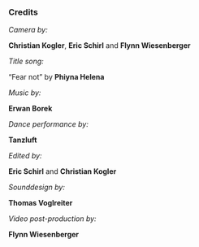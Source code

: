 ### Credits

*Camera by:*

**Christian Kogler**, **Eric Schirl** and **Flynn Wiesenberger**


*Title song:*

“Fear not” by **Phiyna Helena**


*Music by:*

**Erwan Borek**


*Dance performance by:*

**Tanzluft**


*Edited by:*

**Eric Schirl** and **Christian Kogler**


*Sounddesign by:*

**Thomas Voglreiter**


*Video post-production by:*

**Flynn Wiesenberger**
